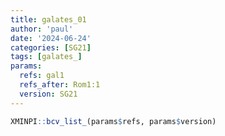 ```yaml
---
title: galates_01
author: 'paul'
date: '2024-06-24'
categories: [SG21]
tags: [galates_]
params:
  refs: gal1
  refs_after: Rom1:1
  version: SG21
---
```


```r
XMINPI::bcv_list_(params$refs, params$version)
```
